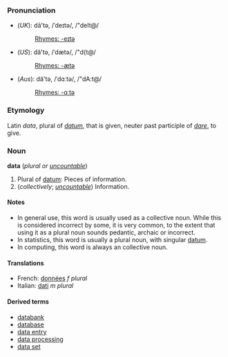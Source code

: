 ===Pronunciation===
*(''UK''): dā'tə, /ˈdeɪtə/, /"deIt@/
*:[[Rhymes:English:-eɪtə|Rhymes: -eɪtə]]
*(''US''): dă'tə, /ˈdætə/, /"d{t@/
*:[[Rhymes:English:-ætə|Rhymes: -ætə]]
*(''Aus''): dä'tə, /ˈdɑːtə/, /"dA:t@/
*:[[Rhymes:English:-ɑːtə|Rhymes: -ɑːtə]]

===Etymology===
Latin ''data'', plural of ''[[datum#Latin|datum]]'', that is given, neuter past participle of ''[[dare#Latin|dare]]'', to give.

===Noun===
'''data''' (''plural or [[uncountable]]'')

# Plural of [[datum]]: Pieces of information.
# (''collectively''; ''[[uncountable]]'') Information.

====Notes====
*In general use, this word is usually used as a collective noun.  While this is considered incorrect by some, it is very common, to the extent that using it as a plural noun sounds pedantic, archaic or incorrect.
*In statistics, this word is usually a plural noun, with singular [[datum]].
*In computing, this word is always an collective noun.
<!-- there is a strong move to hypercorrect this usage based on misapplied interpretation of the word's Latin origin. Correctors claim it's being misused as a singular noun though they are apparently oblivious to the fact that English has a concept of uncountable nouns. Few people would use the plural '''datas''' and both '''datum''' and '''several data''' sound pedantic, archaic, or wrong to most people.-->

====Translations====
*French: [[données]] ''f plural''
*Italian: [[dati]] ''m plural''

====Derived terms====
*[[databank]]
*[[database]]
*[[data entry]]
*[[data processing]]
*[[data set]]